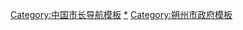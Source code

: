 {{Navbox 
|name = 朔州市市长
|title = [[朔州市]][[朔州市市长列表|市长]]
|above = [[朔州市政府]]
|state =  {{{state|collapsed}}}
|selected = {{{1}}}
|groupstyle = text-align:left;
|group1 = {{nowrap begin}}{{Flagicon|PRC}} [[朔州市人民政府]]市长{{nowrap end}}
|list1 = [[吕日周]]{{to}}[[董福山]]{{to}}[[曹振声]]{{to}}[[王振宇]]{{to}}[[来玉龙]]{{to}}[[阎沁生]]{{to}}[[张建欣]]{{to}}[[田喜荣]]{{to}}[[冯改朵]]{{to}}[[李正印]]{{to}}[[李海渊]]{{to}}[[刘志宏 (1960年)|刘志宏]]{{to}}[[陈振亮]]{{to}}[[高键]]{{to}}[[熊燕斌]]{{to}}[[吴秀玲]]

|below = [[朔州市市长列表]]
}}<noinclude>
[[Category:中国市长导航模板]]
[[Category:中华人民共和国朔州市市长|*]]
[[Category:朔州市政府模板]]
</noinclude>